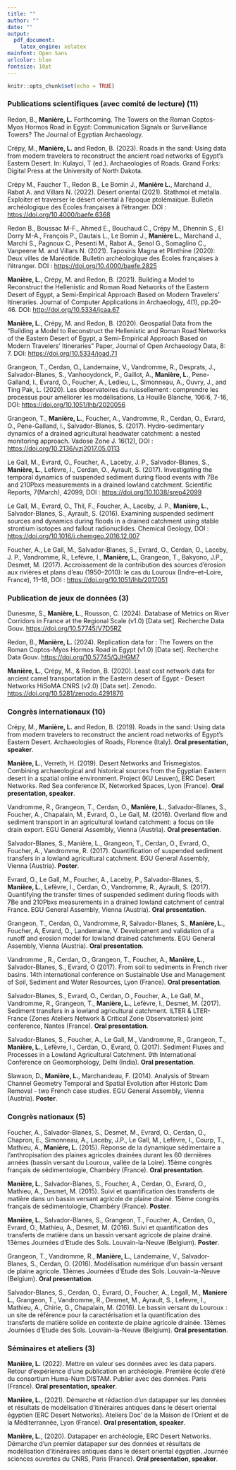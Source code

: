 ```yaml
---
title: ""
author: ""
date: ""
output: 
  pdf_document:
    latex_engine: xelatex
mainfont: Open Sans
urlcolor: blue
fontsize: 10pt
---
```


```r
knitr::opts_chunk$set(echo = TRUE)
```

### Publications scientifiques (avec comité de lecture) (11)

Redon, B., **Manière, L.** Forthcoming. The Towers on the Roman Coptos-Myos Hormos Road in Egypt: Communication Signals or Surveillance Towers? The Journal of Egyptian Archaeology.

Crépy, M., **Manière, L.** and Redon, B. (2023). Roads in the sand: Using data from modern travelers to reconstruct the ancient road networks of Egypt’s Eastern Desert. In: Kulayci, T (ed.). Archaeologies of Roads. Grand Forks: Digital Press at the University of North Dakota.

Crépy M., Faucher T., Redon B., Le Bomin J., **Manière L.**, Marchand J., Rabot A. and Villars N. (2022). Désert oriental (2021). Stathmoi et metalla. Exploiter et traverser le désert oriental à l’époque ptolémaïque. Bulletin archéologique des Écoles françaises à l’étranger. DOI : [https://doi.org/10.4000/baefe.6368](https://doi.org/10.4000/baefe.6368)

Redon B., Boussac M-F., Ahmed E., Bouchaud C., Crépy M., Dhennin S., El Dorry M-A., François P., Dautais L., Le Bomin J., **Manière L.**, Marchand J., Marchi S., Pagnoux C., Pesenti M., Rabot A., Şenol G., Somaglino C., Vanpeene M. and Villars N. (2021). Taposiris Magna et Plinthine (2020): Deux villes de Maréotide. Bulletin archéologique des Écoles françaises à l’étranger. DOI : [https://doi.org/10.4000/baefe.2825](DOI : https://doi.org/10.4000/baefe.2825)

**Manière, L.**, Crépy, M. and Redon, B. (2021). Building a Model to Reconstruct the Hellenistic and Roman Road Networks of the Eastern Desert of Egypt, a Semi-Empirical Approach Based on Modern Travelers’ Itineraries. Journal of Computer Applications in Archaeology, 4(1), pp.20–46. DOI: [http://doi.org/10.5334/jcaa.67](http://doi.org/10.5334/jcaa.67)

**Manière, L.**, Crépy, M. and Redon, B. (2020). Geospatial Data from the “Building a Model to Reconstruct the Hellenistic and Roman Road Networks of the Eastern Desert of Egypt, a Semi-Empirical Approach Based on Modern Travelers’ Itineraries” Paper, Journal of Open Archaeology Data, 8: 7. DOI: [https://doi.org/10.5334/joad.71](https://doi.org/10.5334/joad.71)

Grangeon, T., Cerdan, O., Landemaine, V., Vandromme, R., Desprats, J., Salvador-Blanes, S., Vanhooydonck, P., Gaillot, A., **Manière, L.**, Pene-Galland, I., Evrard, O., Foucher, A., Ledieu, L., Simonneau, A., Ouvry, J., and Ting Pak, L. (2020). Les observatoires du ruissellement : comprendre les processus pour améliorer les modélisations, La Houille Blanche, 106:6, 7-16, DOI: [https://doi.org/10.1051/lhb/2020056](https://doi.org/10.1051/lhb/2020056)

Grangeon, T., **Manière, L.**, Foucher, A., Vandromme, R., Cerdan, O., Evrard, O., Pene-Galland, I.,  Salvador-Blanes, S. (2017). Hydro-sedimentary dynamics of a drained agricultural headwater catchment: a nested monitoring approach. Vadose Zone J. 16(12), DOI : [https://doi.org/10.2136/vzj2017.05.0113](https://doi.org/10.2136/vzj2017.05.0113)

Le Gall, M., Evrard, O., Foucher, A., Laceby, J. P., Salvador-Blanes, S., **Manière, L.**, Lefèvre, I., Cerdan, O., Ayrault, S. (2017). Investigating the temporal dynamics of suspended sediment during flood events with 7Be and 210Pbxs measurements in a drained lowland catchment. Scientific Reports, 7(March), 42099, DOI : [https://doi.org/10.1038/srep42099](https://doi.org/10.1038/srep42099)

Le Gall, M., Evrard, O., Thil, F., Foucher, A., Laceby, J. P., **Manière, L.**, Salvador-Blanes, S., Ayrault, S. (2016). Examining suspended sediment sources and dynamics during floods in a drained catchment using stable strontium isotopes and fallout radionuclides. Chemical Geology, DOI : [https://doi.org/10.1016/j.chemgeo.2016.12.007](https://doi.org/10.1016/j.chemgeo.2016.12.007)

Foucher, A., Le Gall, M., Salvador-Blanes, S., Evrard, O., Cerdan, O., Laceby, J. P., Vandromme, R., Lefèvre, I., **Manière, L.**, Grangeon, T., Bakyono, J.P., Desmet, M. (2017). Accroissement de la contribution des sources d’érosion aux rivières et plans d’eau (1950–2010): le cas du Louroux (Indre–et–Loire, France), 11–18, DOI : [https://doi.org/10.1051/lhb/2017051 ](https://doi.org/10.1051/lhb/2017051)

### Publication de jeux de données (3)

Dunesme, S., **Manière, L.**, Rousson, C. (2024). Database of Metrics on River Corridors in France at the Regional Scale (v1.0) [Data set]. Recherche Data Gouv. [https://doi.org/10.57745/V7D5RZ](https://doi.org/10.57745/V7D5RZ)

Redon, B., **Manière, L.** (2024). Replication data for : The Towers on the Roman Coptos-Myos Hormos Road in Egypt (v1.0) [Data set]. Recherche Data Gouv. [https://doi.org/10.57745/QJHGM7](https://doi.org/10.57745/QJHGM7)

**Manière, L.**, Crépy, M., & Redon, B. (2020). Least cost network data for ancient camel transportation in the Eastern desert of Egypt - Desert Networks HiSoMA CNRS (v2.0) [Data set]. Zenodo. [https://doi.org/10.5281/zenodo.4291876](https://doi.org/10.5281/zenodo.4291876)

### Congrès internationaux (10)

Crépy, M., **Manière, L.** and Redon, B. (2019). Roads in the sand: Using data from modern travelers to reconstruct the ancient road networks of Egypt’s Eastern Desert. Archaeologies of Roads, Florence (Italy). **Oral presentation, speaker**.

**Manière, L.**, Verreth, H. (2019). Desert Networks and Trismegistos. Combining archaeological and historical sources from the Egyptian Eastern desert in a spatial online environment. Project (KU Leuven), ERC Desert Networks. Red Sea conference IX, Networked Spaces, Lyon (France). **Oral presentation, speaker**.

Vandromme, R., Grangeon, T., Cerdan, O., **Manière, L.**, Salvador-Blanes, S., Foucher, A., Chapalain, M., Evrard, O.,  Le Gall, M. (2016). Overland flow and sediment transport in an agricultural lowland catchment: a focus on tile drain export. EGU General Assembly, Vienna (Austria). **Oral presentation**.

Salvador-Blanes, S., Manière, L., Grangeon, T., Cerdan, O., Evrard, O., Foucher, A., Vandromme, R. (2017). Quantification of suspended sediment transfers in a lowland agricultural catchment. EGU General Assembly, Vienna (Austria). **Poster**.

Evrard, O., Le Gall, M., Foucher, A., Laceby, P., Salvador-Blanes, S., **Manière, L.**, Lefèvre, I., Cerdan, O., Vandromme, R., Ayrault, S. (2017). Quantifying the transfer times of suspended sediment during floods with 7Be and 210Pbxs measurements in a drained lowland catchment of central France. EGU General Assembly, Vienna (Austria). **Oral presentation**.

Grangeon, T., Cerdan, O., Vandromme, R, Salvador-Blanes, S., **Manière, L.**, Foucher, A, Evrard, O., Landemaine, V. Development and validation of a runoff and erosion model for lowland drained catchments. EGU General Assembly, Vienna (Austria). **Oral presentation**.

Vandromme , R., Cerdan, O., Grangeon, T., Foucher, A., **Manière, L.**, Salvador-Blanes, S., Evrard, O (2017). From soil to sediments in French river basins. 14th international conference on Sustainable Use and Management of Soil, Sediment and Water Resources, Lyon (France). **Oral presentation**.

Salvador-Blanes, S., Evrard, O., Cerdan, O., Foucher, A., Le Gall, M., Vandromme, R., Grangeon, T., **Manière, L.**, Lefèvre, I., Desmet, M. (2017). Sediment transfers in a lowland agricultural catchment. ILTER & LTER-France (Zones Ateliers Network & Critical Zone Observatories) joint conference, Nantes (France). **Oral presentation**.

Salvador-Blanes, S., Foucher, A., Le Gall, M., Vandromme, R., Grangeon, T., **Manière, L.**, Lefèvre, I., Cerdan, O., Evrard, O. (2017). Sediment Fluxes and Processes in a Lowland Agricultural Catchment. 9th International Conference on Geomorphology, Delhi (India). **Oral presentation**.

Slawson, D., **Manière, L.**, Marchandeau, F. (2014). Analysis of Stream Channel Geometry Temporal and Spatial Evolution after Historic Dam Removal - two French case studies. EGU General Assembly, Vienna (Austria). **Poster**.

### Congrès nationaux (5)

Foucher, A., Salvador-Blanes, S., Desmet, M., Evrard, O., Cerdan, O., Chapron, E., Simonneau, A., Laceby, J.P., Le Gall, M., Lefèvre, I., Courp, T., Mathieu, A., **Manière, L.** (2015). Réponse de la dynamique sédimentaire a l’anthropisation des plaines agricoles drainées durant les 60 dernières années (bassin versant du Louroux, vallée de la Loire). 15ème congrès français de sédimentologie, Chambéry (France). **Oral presentation**.

**Manière, L.**, Salvador-Blanes, S., Foucher, A., Cerdan, O., Evrard, O., Mathieu, A., Desmet, M. (2015). Suivi et quantification des transferts de matière dans un bassin versant agricole de plaine drainé. 15ème congrès français de sédimentologie, Chambéry (France). **Poster**.

**Manière, L.**, Salvador-Blanes, S., Grangeon, T., Foucher, A., Cerdan, O., Evrard, O.,  Mathieu, A., Desmet, M. (2016). Suivi et quantification des transferts de matière dans un bassin versant agricole de plaine drainé. 13èmes Journées d’Etude des Sols. Louvain-la-Neuve (Belgium). **Poster**.

Grangeon, T., Vandromme, R., **Manière, L.**, Landemaine, V., Salvador-Blanes, S., Cerdan, O. (2016). Modélisation numérique d’un bassin versant de plaine agricole. 13èmes Journées d’Etude des Sols. Louvain-la-Neuve (Belgium). **Oral presentation**.

Salvador-Blanes, S., Cerdan, O., Evrard, O., Foucher, A., Legall, M., **Maniere L.**, Grangeon, T., Vandromme, R., Desmet, M., Ayrault, S., Lefevre, I., Mathieu, A., Chirie, G., Chapalain, M. (2016). Le bassin versant du Louroux : un site de référence pour la caractérisation et la quantification des transferts de matière solide en contexte de plaine agricole drainée. 13èmes Journées d’Etude des Sols. Louvain-la-Neuve (Belgium). **Oral presentation**.

### Séminaires et ateliers (3)

**Manière, L.** (2022). Mettre en valeur ses données avec les data papers. Retour d'expérience d'une publication en archéologie. Première école d’été du consortium Huma-Num DISTAM. Publier avec des données. Paris (France). **Oral presentation, speaker**.

**Manière, L.**, (2021). Démarche et rédaction d’un datapaper sur les données et résultats de modélisation d’itinéraires antiques dans le désert oriental égyptien (ERC Desert Networks). Ateliers Doc' de la Maison de l’Orient et de la Méditerrannée, Lyon (France). **Oral presentation, speaker**.

**Manière, L.**, (2020). Datapaper en archéologie, ERC Desert Networks. Démarche d’un premier datapaper sur des données et résultats de modélisation d’itinéraires antiques dans le désert oriental égyptien. Journée sciences ouvertes du CNRS, Paris (France). **Oral presentation, speaker**.
